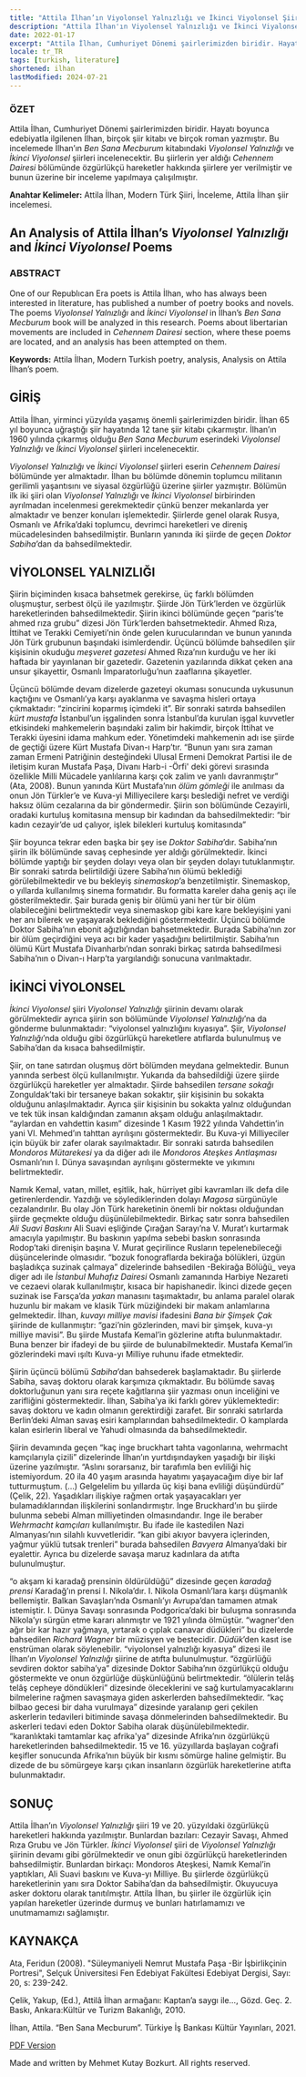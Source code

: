 ```yaml
---
title: "Attila İlhan’ın Viyolonsel Yalnızlığı ve İkinci Viyolonsel Şiirleri Üzerine Bir İnceleme"
description: "Attila İlhan'ın Viyolensel Yalnızlığı ve İkinci Viyalonsel şiirlerindeki imgeler ve anlamlar nasıl aktarılmaktadır?"
date: 2022-01-17
excerpt: "Attila İlhan, Cumhuriyet Dönemi şairlerimizden biridir. Hayatı boyunca edebiyatla ilgilenen İlhan, birçok şiir kitabı ve birçok roman yazmıştır. Bu incelemede İlhan’ın _Ben Sana Mecburum_ kitabındaki _Viyolonsel Yalnızlığı_ ve _İkinci Viyolonsel_ şiirleri incelenecektir. Bu şiirlerin yer aldığı _Cehennem Dairesi_ bölümünde özgürlükçü hareketler hakkında şiirlere yer verilmiştir ve bunun üzerine bir inceleme yapılmaya çalışılmıştır."
locale: tr_TR
tags: [turkish, literature]
shortened: ilhan
lastModified: 2024-07-21
---
```

### ÖZET

Attila İlhan, Cumhuriyet Dönemi şairlerimizden biridir. 
Hayatı boyunca edebiyatla ilgilenen İlhan, birçok şiir kitabı ve birçok roman yazmıştır. 
Bu incelemede İlhan’ın _Ben Sana Mecburum_ kitabındaki _Viyolonsel Yalnızlığı_ ve _İkinci Viyolonsel_ şiirleri incelenecektir. 
Bu şiirlerin yer aldığı _Cehennem Dairesi_ bölümünde özgürlükçü hareketler hakkında şiirlere yer verilmiştir ve bunun üzerine bir inceleme yapılmaya çalışılmıştır.

**Anahtar Kelimeler:** Attila İlhan, Modern Türk Şiiri, İnceleme, Attila İlhan şiir incelemesi.

## An Analysis of Attila İlhan’s _Viyolonsel Yalnızlığı_ and _İkinci Viyolonsel_ Poems

### ABSTRACT

One of our Republıcan Era poets is Attila İlhan, who has always been interested in literature, has published a number of poetry books and novels. 
The poems _Viyolonsel Yalnızlığı_ and _İkinci Viyolonsel_ in İlhan’s _Ben Sana Mecburum_ book will be analyzed in this research. 
Poems about libertarian movements are included in _Cehennem Dairesi_ section, where these poems are located, and an analysis has been attempted on them.

**Keywords:** Attila İlhan, Modern Turkish poetry, analysis, Analysis on Attila İlhan’s poem.

## GİRİŞ

Attila İlhan, yirminci yüzyılda yaşamış önemli şairlerimizden biridir. 
İlhan 65 yıl boyunca uğraştığı şiir hayatında 12 tane şiir kitabı çıkarmıştır. 
İlhan’ın 1960 yılında çıkarmış olduğu _Ben Sana Mecburum_ eserindeki _Viyolonsel Yalnızlığı_ ve _İkinci Viyolonsel_ şiirleri incelenecektir. 

_Viyolonsel Yalnızlığı_ ve _İkinci Viyolonsel_ şiirleri eserin _Cehennem Dairesi_ bölümünde yer almaktadır. 
İlhan bu bölümde dönemin toplumcu militanın gerilimli yaşantısını ve siyasal özgürlüğü üzerine şiirler yazmıştır. 
Bölümün ilk iki şiiri olan _Viyolonsel Yalnızlığı_ ve _İkinci Viyolonsel_ birbirinden ayrılmadan incelenmesi gerekmektedir çünkü benzer mekanlarda yer almaktadır ve benzer konuları işlemektedir. 
Şiirlerde genel olarak Rusya, Osmanlı ve Afrika’daki toplumcu, devrimci hareketleri ve direniş mücadelesinden bahsedilmiştir. 
Bunların yanında iki şiirde de geçen _Doktor Sabiha_’dan da bahsedilmektedir. 

## VİYOLONSEL YALNIZLIĞI

Şiirin biçiminden kısaca bahsetmek gerekirse, üç farklı bölümden oluşmuştur, serbest ölçü ile yazılmıştır. 
Şiirde Jön Türk’lerden ve özgürlük hareketlerinden bahsedilmektedir. 
Şiirin ikinci bölümünde geçen “paris’te ahmed rıza grubu” dizesi Jön Türk’lerden bahsetmektedir. 
Ahmed Rıza, İttihat ve Terakki Cemiyeti’nin önde gelen kurucularından ve bunun yanında Jön Türk grubunun başındaki isimlerdendir. 
Üçüncü bölümde bahsedilen şiir kişisinin okuduğu _meşveret gazetesi_ Ahmed Rıza’nın kurduğu ve her iki haftada bir yayınlanan bir gazetedir. 
Gazetenin yazılarında dikkat çeken ana unsur şikayettir, Osmanlı İmparatorluğu’nun zaaflarına şikayetler. 

Üçüncü bölümde devam dizelerde gazeteyi okuması sonucunda uykusunun kaçtığını ve Osmanlı’ya karşı ayaklanma ve savaşma hisleri ortaya çıkmaktadır: 
“zincirini koparmış içimdeki it”. Bir sonraki satırda bahsedilen _kürt mustafa_ İstanbul’un işgalinden sonra İstanbul’da kurulan işgal kuvvetler 
etkisindeki mahkemelerin başındaki zalim bir hakimdir, birçok İttihat ve Terakki üyesini idama mahkum eder. Yönetimdeki mahkemenin adı ise şiirde de geçtiği 
üzere Kürt Mustafa Divan-ı Harp’tır. “Bunun yanı sıra zaman zaman Ermeni Patriğinin desteğindeki Ulusal Ermeni Demokrat Partisi ile de iletişim kuran Mustafa Paşa,
Divanı Harb-i -Örfi' deki görevi sırasında özellikle Milli Mücadele yanlılarına karşı çok zalim ve yanlı davranmıştır” (Ata, 2008). Bunun yanında Kürt Mustafa’nın _ölüm 
gömleği_ ile anılması da onun Jön Türkler’e ve Kuva-yi Milliyecilere karşı beslediği nefret ve verdiği haksız ölüm cezalarına da bir göndermedir. 
Şiirin son bölümünde Cezayirli, oradaki kurtuluş komitasına mensup bir kadından da bahsedilmektedir: “bir kadın cezayir’de ud çalıyor, işlek bilekleri kurtuluş komitasında”

Şiir boyunca tekrar eden başka bir şey ise _Doktor Sabiha_’dır. Sabiha’nın şiirin ilk bölümünde savaş cephesinde yer aldığı görülmektedir. 
İkinci bölümde yaptığı bir şeyden dolayı veya olan bir şeyden dolayı tutuklanmıştır. Bir sonraki satırda belirtildiği üzere Sabiha’nın ölümü beklediği 
görülebilmektedir ve bu bekleyiş _sinemaskop_’a benzetilmiştir. Sinemaskop, o yıllarda kullanılmış sinema formatıdır. Bu formatta kareler daha geniş açı ile 
gösterilmektedir. Şair burada geniş bir ölümü yani her tür bir ölüm olabileceğini belirtmektedir veya sinemaskop gibi kare kare bekleyişini yani her anı bilerek ve 
yaşayarak beklediğini göstermektedir. Üçüncü bölümde Doktor Sabiha’nın ebonit ağızlığından bahsetmektedir. Burada Sabiha’nın zor bir ölüm geçirdiğini veya acı bir 
kader yaşadığını belirtilmiştir. Sabiha’nın ölümü Kürt Mustafa Divanharbı’ndan sonraki birkaç satırda bahsedilmesi Sabiha’nın o Divan-ı Harp’ta yargılandığı sonucuna varılmaktadır.

## İKİNCİ VİYOLONSEL

_İkinci Viyolonsel_ şiiri _Viyolonsel Yalnızlığı_ şiirinin devamı olarak görülmektedir ayrıca şiirin son bölümünde _Viyolonsel Yalnızlığı_’na da gönderme bulunmaktadır: 
“viyolonsel yalnızlığını kıyasıya”. Şiir, _Viyolonsel Yalnızlığı_’nda olduğu gibi özgürlükçü hareketlere atıflarda bulunulmuş ve Sabiha’dan da kısaca bahsedilmiştir. 

Şiir, on tane satırdan oluşmuş dört bölümden meydana gelmektedir. Bunun yanında serbest ölçü kullanılmıştır. Yukarıda da bahsedildiği üzere şiirde özgürlükçü hareketler 
yer almaktadır. Şiirde bahsedilen _tersane sokağı_ Zonguldak’taki bir tersaneye bakan sokaktır, şiir kişisinin bu sokakta olduğunu anlaşılmaktadır. Ayrıca şiir kişisinin bu 
sokakta yalnız olduğundan ve tek tük insan kaldığından zamanın akşam olduğu anlaşılmaktadır. “aylardan en vahdettin kasım” dizesinde 1 Kasım 1922 yılında Vahdettin’in 
yani VI. Mehmed’ın tahttan ayrılışını göstermektedir. Bu Kuva-yi Milliyeciler için büyük bir zafer olarak sayılmaktadır. Bir sonraki satırda bahsedilen _Mondoros 
Mütarekesi_ ya da diğer adı ile _Mondoros Ateşkes Antlaşması_ Osmanlı’nın I. Dünya savaşından ayrılışını göstermekte ve yıkımını belirtmektedir. 
	
Namık Kemal, vatan, millet, eşitlik, hak, hürriyet gibi kavramları ilk defa dile getirenlerdendir. Yazdığı ve söylediklerinden dolayı _Magosa_ sürgünüyle cezalandırılır.
Bu olay Jön Türk hareketinin önemli bir noktası olduğundan şiirde geçmekte olduğu düşünülebilmektedir. Birkaç satır sonra bahsedilen _Ali Suavi Baskını_ Ali Suavi 
eşliğinde Çırağan Sarayı’na V. Murat’ı kurtarmak amacıyla yapılmıştır. Bu baskının yapılma sebebi baskın sonrasında Rodop’taki direnişin başına V. Murat geçirilince 
Rusların tepelenebileceği düşüncelerinde olmasıdır. “bozuk fonograflarda bekirağa bölükleri, üzgün başladıkça suzinak çalmaya” dizelerinde bahsedilen -Bekirağa Bölüğü_ 
veya diger adı ile _İstanbul Muhafız Dairesi_ Osmanlı zamanında Harbiye Nezareti ve cezaevi olarak kullanılmıştır, kısaca bir hapishanedir. İkinci dizede geçen suzinak ise 
Farsça’da _yakan_ manasını taşımaktadır, bu anlama paralel olarak huzunlu bir makam ve klasik Türk müziğindeki bir makam anlamlarına gelmektedir. İlhan, _kuvayı milliye 
mavisi_ ifadesini _Bana bir Şimşek Çak_ şiirinde de kullanmıştır: “gazi’nin gözlerinden, mavi bir şimşek, kuva-yı milliye mavisi”. Bu şiirde Mustafa Kemal’in gözlerine 
atıfta bulunmaktadır. Buna benzer bir ifadeyi de bu şiirde de bulunabilmektedir. Mustafa Kemal’in gözlerindeki mavi ışıltı Kuva-yı Milliye ruhunu ifade etmektedir. 

Şiirin üçüncü bölümü _Sabiha_’dan bahsederek başlamaktadır. Bu şiirlerde Sabiha, savaş doktoru olarak karşımıza çıkmaktadır. Bu bölümde savaş doktorluğunun yanı sıra 
reçete kağıtlarına şiir yazması onun inceliğini ve zarifliğini göstermektedir. İlhan, Sabiha’ya iki farklı görev yüklemektedir: savaş doktoru ve kadın olmanın 
gerektirdiği zarafet. Bir sonraki satırlarda Berlin’deki Alman savaş esiri kamplarından bahsedilmektedir. O kamplarda kalan esirlerin liberal ve Yahudi olmasında da 
bahsedilmektedir. 

Şiirin devamında geçen “kaç inge bruckhart tahta vagonlarına, wehrmacht kamçılarıyla çizili” dizelerinde İlhan’ın yurtdışındayken yaşadığı bir ilişki üzerine 
yazılmıştır.  “Aslını sorarsanız, bir tarafımla ben evliliği hiç istemiyordum. 20 ila 40 yaşım arasında hayatımı yaşayacağım diye bir laf tutturmuştum. (…) 
Gelgelelim bu yıllarda üç kişi bana evliliği düşündürdü” (Çelik, 22). Yaşadıkları ilişkiye rağmen ortak yaşayacakları yer bulamadıklarından ilişkilerini sonlandırmıştır. 
Inge Bruckhard’ın bu şiirde bulunma sebebi Alman milliyetinden olmasındandır. Inge ile beraber _Wehrmacht kamçıları_ kullanılmıştır. Bu ifade ile kastedilen Nazi 
Almanyası’nın silahlı kuvvetleridir. “​​kan gibi akıyor bavyera içlerinden, yağmur yüklü tutsak trenleri” burada bahsedilen _Bavyera_ Almanya’daki bir eyalettir. 
Ayrıca bu dizelerde savaşa maruz kadınlara da atıfta bulunulmuştur. 
 
“o akşam ki karadağ prensinin öldürüldüğü” dizesinde geçen _karadağ prensi_ Karadağ’ın prensi I. Nikola’dır. I. Nikola Osmanlı’lara karşı düşmanlık bellemiştir. 
Balkan Savaşları’nda Osmanlı’yı Avrupa’dan tamamen atmak istemiştir. I. Dünya Savaşı sonrasında Podgorica’daki bir buluşma sonrasında Nikola’yı sürgün etme kararı
alınmıştır ve 1921 yılında ölmüştür. “wagner'den ağır bir kar hazır yağmaya, yırtarak o çıplak canavar düdükleri” bu dizelerde bahsedilen _Richard Wagner_ bir müzisyen 
ve bestecidir. _Düdük_’den kasıt ise enstrüman olarak söylenebilir. “viyolonsel yalnızlığı kıyasıya” dizesi ile İlhan’ın _Viyolonsel Yalnızlığı_ şiirine de atıfta 
bulunulmuştur. “özgürlüğü sevdiren doktor sabiha’ya” dizesinde Doktor Sabiha’nın özgürlükçü olduğu göstermekte ve onun özgürlüğe düşkünlüğünü belirtmektedir. 
“ölülerin telâş telâş cepheye döndükleri” dizesinde öleceklerini ve sağ kurtulamyacaklarını bilmelerine rağmen savaşmaya giden askerlerden bahsedilmektedir. 
“kaç bilbao gecesi bir daha vurulmaya” dizesinde yaralanıp geri çekilen askerlerin tedavileri bitiminde savaşa dönmelerinden bahsedilmektedir. Bu askerleri 
tedavi eden Doktor Sabiha olarak düşünülebilmektedir. “karanlıktaki tamtamlar kaç afrika'ya” dizesinde Afrika’nın özgürlükçü hareketlerinden bahsedilmektedir. 
15 ve 16. yüzyıllarda başlayan coğrafi keşifler sonucunda Afrika’nın büyük bir kısmı sömürge haline gelmiştir. Bu dizede de bu sömürgeye karşı çıkan insanların özgürlük 
hareketlerine atıfta bulunmaktadır.

## SONUÇ

Attila İlhan’ın _Viyolonsel Yalnızlığı_ şiiri 19 ve 20. yüzyıldaki özgürlükçü hareketleri hakkında yazılmıştır. 
Bunlardan bazıları: Cezayir Savaşı, Ahmed Rıza Grubu ve Jön Türkler. _İkinci Viyolonsel_ şiiri de _Viyolonsel Yalnızlığı_ şiirinin devamı gibi görülmektedir ve 
onun gibi özgürlükçü hareketlerinden bahsedilmiştir. Bunlardan birkaçı: Mondoros Ateşkesi, Namık Kemal’in yaptıkları, Ali Suavi baskını ve Kuva-yı Milliye. 
Bu şiirlerde özgürlükçü hareketlerinin yanı sıra Doktor Sabiha’dan da bahsedilmiştir. Okuyucuya asker doktoru olarak tanıtılmıştır. Attila İlhan, bu şiirler ile 
özgürlük için yapılan hareketler üzerinde durmuş ve bunları hatırlamamızı ve unutmamamızı sağlamıştır. 

## KAYNAKÇA
Ata, Feridun (2008). "Süleymaniyeli Nemrut Mustafa Paşa -Bir İşbirlikçinin Portresi", Selçuk Üniversitesi Fen Edebiyat Fakültesi Edebiyat Dergisi, Sayı: 20, s: 239-242.

Çelik, Yakup, (Ed.), Attilâ İlhan armağanı: Kaptan’a saygı ile…, Gözd. Geç. 2. Baskı, Ankara:Kültür ve Turizm Bakanlığı, 2010.

İlhan, Attila. “Ben Sana Mecburum”. Türkiye İş Bankası Kültür Yayınları, 2021.

[PDF Version](/pdfs/attila-ilhan-viyolonsel.pdf)

Made and written by Mehmet Kutay Bozkurt. All rights reserved.